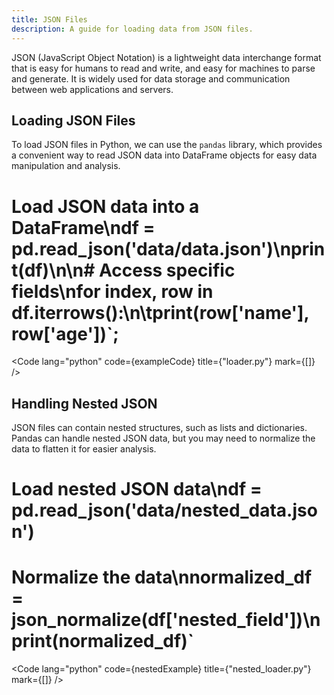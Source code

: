 ```yaml
---
title: JSON Files
description: A guide for loading data from JSON files.
---
```



JSON (JavaScript Object Notation) is a lightweight data interchange format that is easy for humans to read and write,
and easy for machines to parse and generate.
It is widely used for data storage and communication between web applications and servers.

## Loading JSON Files

To load JSON files in Python, we can use the `pandas` library, which provides a convenient way to read JSON data into DataFrame objects for easy data manipulation and analysis.


# Load JSON data into a DataFrame\ndf = pd.read_json('data/data.json')\nprint(df)\n\n# Access specific fields\nfor index, row in df.iterrows():\n\tprint(row['name'], row['age'])`;

<Code lang="python" code={exampleCode} title={"loader.py"} mark={[]} />

## Handling Nested JSON

JSON files can contain nested structures, such as lists and dictionaries.
Pandas can handle nested JSON data, but you may need to normalize the data to flatten it for easier analysis.


# Load nested JSON data\ndf = pd.read_json('data/nested_data.json')

# Normalize the data\nnormalized_df = json_normalize(df['nested_field'])\nprint(normalized_df)`

<Code lang="python" code={nestedExample} title={"nested_loader.py"} mark={[]} />
